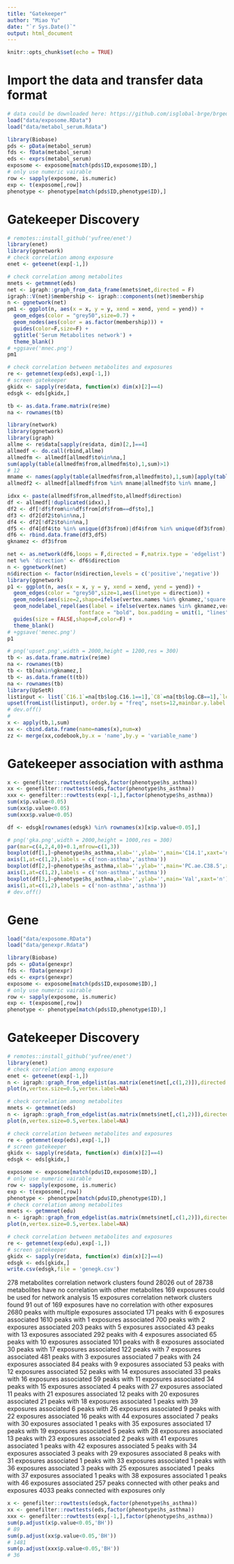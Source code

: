 ```yaml
---
title: "Gatekeeper"
author: "Miao Yu"
date: "`r Sys.Date()`"
output: html_document
---
```


```r
knitr::opts_chunk$set(echo = TRUE)
```

# Import the data and transfer data format

```r
# data could be downloaded here: https://github.com/isglobal-brge/brgedata
load("data/exposome.RData")
load("data/metabol_serum.Rdata")

library(Biobase)
pds <- pData(metabol_serum)
fds <- fData(metabol_serum)
eds <- exprs(metabol_serum)
exposome <- exposome[match(pds$ID,exposome$ID),]
# only use numeric vairable
row <- sapply(exposome, is.numeric)
exp <- t(exposome[,row])
phenotype <- phenotype[match(pds$ID,phenotype$ID),]
```

# Gatekeeper Discovery

```r
# remotes::install_github('yufree/enet')
library(enet)
library(ggnetwork)
# check correlation among exposure
enet <- geteenet(exp[-1,])

# check correlation among metabolites
mnets <- getmmnet(eds)
net <- igraph::graph_from_data_frame(mnets$net,directed = F)
igraph::V(net)$membership <- igraph::components(net)$membership
n <- ggnetwork(net)
pm1 <- ggplot(n, aes(x = x, y = y, xend = xend, yend = yend)) +
  geom_edges(color = "grey50",size=0.7) +
  geom_nodes(aes(color = as.factor(membership))) +
  guides(color=F,size=F) +
  ggtitle('Serum Metabolites network') +
  theme_blank()
# +ggsave('mnec.png')
pm1

# check correlation between metabolites and exposures
re <- getemnet(exp(eds),exp[-1,])
# screen gatekeeper
gkidx <- sapply(re$data, function(x) dim(x)[2]==4)
edsgk <- eds[gkidx,]

tb <- as.data.frame.matrix(re$me) 
na <- rownames(tb)

library(network)
library(ggnetwork)
library(igraph)
allme <- re$data[sapply(re$data, dim)[2,]==4]
allmedf <- do.call(rbind,allme)
allmedfm <- allmedf[allmedf$to%in%na,]
sum(apply(table(allmedfm$from,allmedfm$to),1,sum)>1)
# 12
mname <- names(apply(table(allmedfm$from,allmedfm$to),1,sum)[apply(table(allmedfm$from,allmedfm$to),1,sum)>1])
allmedf2 <- allmedf[allmedf$from %in% mname|allmedf$to %in% mname,]

idxx <- paste(allmedf$from,allmedf$to,allmedf$direction)
df <- allmedf[!duplicated(idxx),]
df2 <- df[!df$from%in%df$from[df$from==df$to],]
df3 <- df2[df2$to%in%na,]
df4 <- df2[!df2$to%in%na,]
df5 <- df4[df4$to %in% unique(df3$from)|df4$from %in% unique(df3$from),]
df6 <- rbind.data.frame(df3,df5)
gknamez <- df3$from

net <- as.network(df6,loops = F,directed = F,matrix.type = 'edgelist')
net %e% 'direction' <- df6$direction
n <- ggnetwork(net)
n$direction <- factor(n$direction,levels = c('positive','negative'))
library(ggnetwork)
p1 <- ggplot(n, aes(x = x, y = y, xend = xend, yend = yend)) +
  geom_edges(color = "grey50",size=1,aes(linetype = direction)) +
  geom_nodes(aes(size=2,shape=ifelse(vertex.names %in% gknamez,'square','circle'),color= ifelse(vertex.names %in% na,'black','blue'))) +
  geom_nodelabel_repel(aes(label = ifelse(vertex.names %in% gknamez,vertex.names,NA)),
                       fontface = "bold", box.padding = unit(1, "lines"))+
  guides(size = FALSE,shape=F,color=F) +
  theme_blank() 
# +ggsave('menec.png')
p1

# png('upset.png',width = 2000,height = 1200,res = 300)
tb <- as.data.frame.matrix(re$me) 
na <- rownames(tb)
tb <- tb[na%in%gknamez,]
tb <- as.data.frame(t(tb))
na <- rownames(tb)
library(UpSetR)
listinput <- list(`C16.1`=na[tb$log.C16.1==1],`C8`=na[tb$log.C8==1],`leu`=na[tb$log.Leu==1],`lysoPC.a.C26.1`=na[tb$log.lysoPC.a.C26.1==1],`lysoPC.a.C28.0`=na[tb$log.lysoPC.a.C28.0==1],`lysoPC.a.C28.1`=na[tb$log.lysoPC.a.C28.1==1],`PC.aa.C40.6`=na[tb$log.PC.aa.C40.6==1],`PC.ae.C36.3`=na[tb$log.PC.ae.C36.3==1],`PC.ae.C38.5`=na[tb$log.PC.ae.C38.5==1],`SM.C18.1`=na[tb$log.SM.C18.1], `Spermine`=na[tb$log.Spermine],`Val`=na[tb$log.Val])
upset(fromList(listinput), order.by = "freq", nsets=12,mainbar.y.label = "Associated exposures(s)")
# dev.off()
# 
x <- apply(tb,1,sum)
xx <- cbind.data.frame(name=names(x),num=x)
zz <- merge(xx,codebook,by.x = 'name',by.y = 'variable_name')
```

# Gatekeeper association with asthma

```r
x <- genefilter::rowttests(edsgk,factor(phenotype$hs_asthma))
xx <- genefilter::rowttests(eds,factor(phenotype$hs_asthma))
xxx <- genefilter::rowttests(exp[-1,],factor(phenotype$hs_asthma))
sum(x$p.value<0.05)
sum(xx$p.value<0.05)
sum(xxx$p.value<0.05)

df <- edsgk[rownames(edsgk) %in% rownames(x)[x$p.value<0.05],]

# png('gka.png',width = 2000,height = 1000,res = 300)
par(mar=c(4,2,4,0)+0.1,mfrow=c(1,3))
boxplot(df[1,]~phenotype$hs_asthma,xlab='',ylab='',main='C14.1',xaxt='n')
axis(1,at=c(1,2),labels = c('non-asthma','asthma'))
boxplot(df[2,]~phenotype$hs_asthma,xlab='',ylab='',main='PC.ae.C38.5',xaxt='n')
axis(1,at=c(1,2),labels = c('non-asthma','asthma'))
boxplot(df[3,]~phenotype$hs_asthma,xlab='',ylab='',main='Val',xaxt='n')
axis(1,at=c(1,2),labels = c('non-asthma','asthma'))
# dev.off()
```

# Gene

```r
load("data/exposome.RData")
load("data/genexpr.Rdata")

library(Biobase)
pds <- pData(genexpr)
fds <- fData(genexpr)
eds <- exprs(genexpr)
exposome <- exposome[match(pds$ID,exposome$ID),]
# only use numeric vairable
row <- sapply(exposome, is.numeric)
exp <- t(exposome[,row])
phenotype <- phenotype[match(pds$ID,phenotype$ID),]
```

# Gatekeeper Discovery

```r
# remotes::install_github('yufree/enet')
library(enet)
# check correlation among exposure
enet <- geteenet(exp[-1,])
n <- igraph::graph_from_edgelist(as.matrix(enet$net[,c(1,2)]),directed = FALSE)
plot(n,vertex.size=0.5,vertex.label=NA)

# check correlation among metabolites
mnets <- getmmnet(eds)
n <- igraph::graph_from_edgelist(as.matrix(mnets$net[,c(1,2)]),directed = FALSE)
plot(n,vertex.size=0.5,vertex.label=NA)

# check correlation between metabolites and exposures
re <- getemnet(exp(eds),exp[-1,])
# screen gatekeeper
gkidx <- sapply(re$data, function(x) dim(x)[2]==4)
edsgk <- eds[gkidx,]
```

```r
exposome <- exposome[match(pdu$ID,exposome$ID),]
# only use numeric vairable
row <- sapply(exposome, is.numeric)
exp <- t(exposome[,row])
phenotype <- phenotype[match(pdu$ID,phenotype$ID),]
# check correlation among metabolites
mnets <- getmmnet(edu)
n <- igraph::graph_from_edgelist(as.matrix(mnets$net[,c(1,2)]),directed = FALSE)
plot(n,vertex.size=0.5,vertex.label=NA)

# check correlation between metabolites and exposures
re <- getemnet(exp(edu),exp[-1,])
# screen gatekeeper
gkidx <- sapply(re$data, function(x) dim(x)[2]==4)
edsgk <- eds[gkidx,]
write.csv(edsgk,file = 'genegk.csv')
```

278 metabolites correlation network clusters found
28026 out of 28738 metabolites have no correlation with other metabolites
169 exposures could be used for network analysis
15 exposures correlation network clusters found
91 out of 169 exposures have no correlation with other exposures
2680 peaks with multiple exposures associated
171 peaks with 6 exposures associated
1610 peaks with 1 exposures associated
700 peaks with 2 exposures associated
203 peaks with 5 exposures associated
43 peaks with 13 exposures associated
292 peaks with 4 exposures associated
65 peaks with 10 exposures associated
101 peaks with 8 exposures associated
30 peaks with 17 exposures associated
122 peaks with 7 exposures associated
481 peaks with 3 exposures associated
7 peaks with 24 exposures associated
84 peaks with 9 exposures associated
53 peaks with 12 exposures associated
52 peaks with 14 exposures associated
33 peaks with 16 exposures associated
59 peaks with 11 exposures associated
34 peaks with 15 exposures associated
4 peaks with 27 exposures associated
11 peaks with 21 exposures associated
12 peaks with 20 exposures associated
21 peaks with 18 exposures associated
1 peaks with 39 exposures associated
6 peaks with 26 exposures associated
9 peaks with 22 exposures associated
16 peaks with 44 exposures associated
7 peaks with 30 exposures associated
1 peaks with 35 exposures associated
17 peaks with 19 exposures associated
5 peaks with 28 exposures associated
13 peaks with 23 exposures associated
2 peaks with 41 exposures associated
1 peaks with 42 exposures associated
5 peaks with 34 exposures associated
3 peaks with 29 exposures associated
8 peaks with 31 exposures associated
1 peaks with 33 exposures associated
1 peaks with 36 exposures associated
3 peaks with 25 exposures associated
1 peaks with 37 exposures associated
1 peaks with 38 exposures associated
1 peaks with 46 exposures associated
257 peaks connected with other peaks and exposures
4033 peaks connected with exposures only

```r
x <- genefilter::rowttests(edsgk,factor(phenotype$hs_asthma))
xx <- genefilter::rowttests(eds,factor(phenotype$hs_asthma))
xxx <- genefilter::rowttests(exp[-1,],factor(phenotype$hs_asthma))
sum(p.adjust(x$p.value<0.05,'BH'))
# 89
sum(p.adjust(xx$p.value<0.05,'BH'))
# 1481
sum(p.adjust(xxx$p.value<0.05,'BH'))
# 36
```

